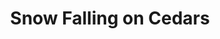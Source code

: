 ---
title: "Snow Falling on Cedars"
bookCover: "/assets/book-covers/snow-falling-on-cedars.jpg"
bookAuthor: "David Guterson"
rating: 9
done: false
tags: []
summary: false
detailedNotes: false
amazonLink: ""
amazonAffiliateLink: ""
---